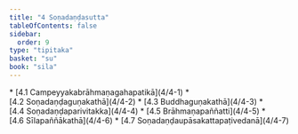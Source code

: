 ```yaml
---
title: "4 Soṇadaṇḍasutta"
tableOfContents: false
sidebar:
  order: 9
type: "tipitaka"
basket: "su"
book: "sila"
---
```



<DynamicBreadcrumb />



<TableOfContents book="sila" section="4">
* [4.1 Campeyyakabrāhmaṇagahapatikā](4/4-1)
* [4.2 Soṇadaṇḍaguṇakathā](4/4-2)
* [4.3 Buddhaguṇakathā](4/4-3)
* [4.4 Soṇadaṇḍaparivitakka](4/4-4)
* [4.5 Brāhmaṇapaññatti](4/4-5)
* [4.6 Sīlapaññākathā](4/4-6)
* [4.7 Soṇadaṇḍaupāsakattapaṭivedanā](4/4-7)
</TableOfContents>